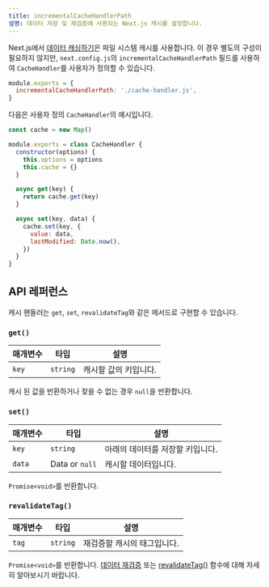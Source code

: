 ```yaml
---
title: incrementalCacheHandlerPath
설명: 데이터 저장 및 재검증에 사용되는 Next.js 캐시를 설정합니다.
---
```


Next.js에서 [데이터 캐싱하기](/docs/app/building-your-application/data-fetching/caching)은 파일 시스템 캐시를 사용합니다. 이 경우 별도의 구성이 필요하지 않지만, `next.config.js`의 `incrementalCacheHandlerPath` 필드를 사용하여 `CacheHandler`를 사용자가 정의할 수 있습니다.

```js filename="next.config.js"
module.exports = {
  incrementalCacheHandlerPath: './cache-handler.js',
}
```

다음은 사용자 정의 `CacheHandler`의 예시입니다.

```js filename="cache-handler.js"
const cache = new Map()

module.exports = class CacheHandler {
  constructor(options) {
    this.options = options
    this.cache = {}
  }

  async get(key) {
    return cache.get(key)
  }

  async set(key, data) {
    cache.set(key, {
      value: data,
      lastModified: Date.now(),
    })
  }
}
```

## API 레퍼런스

캐시 핸들러는 `get`, `set`, `revalidateTag`와 같은 메서드로 구현할 수 있습니다.

### `get()`

| 매개변수 | 타입     | 설명                  |
| -------- | -------- | --------------------- |
| `key`    | `string` | 캐시할 값의 키입니다. |

캐시 된 값을 반환하거나 찾을 수 없는 경우 `null`을 반환합니다.

### `set()`

| 매개변수 | 타입           | 설명                             |
| -------- | -------------- | -------------------------------- |
| `key`    | `string`       | 아래의 데이터를 저장할 키입니다. |
| `data`   | Data or `null` | 캐시할 데이터입니다.             |

`Promise<void>`를 반환합니다.

### `revalidateTag()`

| 매개변수 | 타입     | 설명                        |
| -------- | -------- | --------------------------- |
| `tag`    | `string` | 재검증할 캐시의 태그입니다. |

`Promise<void>`를 반환합니다. [데이터 재검증](/docs/app/building-your-application/data-fetching/revalidating) 또는 [revalidateTag()](/docs/app/api-reference/functions/revalidateTag) 함수에 대해 자세히 알아보시기 바랍니다.

